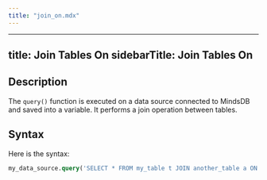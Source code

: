 ```yaml
---
title: "join_on.mdx"
---
```


---
title: Join Tables On
sidebarTitle: Join Tables On
---

## Description

The `query()` function is executed on a data source connected to MindsDB and saved into a variable. It performs a join operation between tables.

## Syntax

Here is the syntax:

```sql
my_data_source.query('SELECT * FROM my_table t JOIN another_table a ON t…=a… LIMIT 100')
```
